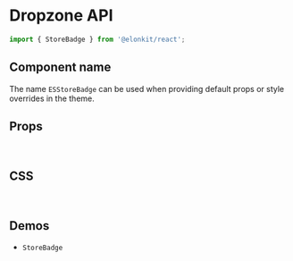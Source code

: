 
<Meta title="Components API/StoreBadge" />

# Dropzone API

```js
import { StoreBadge } from '@elonkit/react';
```

## Component name

The name `ESStoreBadge` can be used when providing default props or style overrides in the theme.

## Props

<TableInterface name="StoreBadgeProps" variant="props" />

<br />

## CSS

<TableInterface name="StoreBadgeClasses" variant="css" />

<br />

## Demos

<ul>
  <li>
    <LinkTo kind="components-StoreBadge" story="demo">
      <code>StoreBadge</code>
    </LinkTo>
  </li>
</ul>
